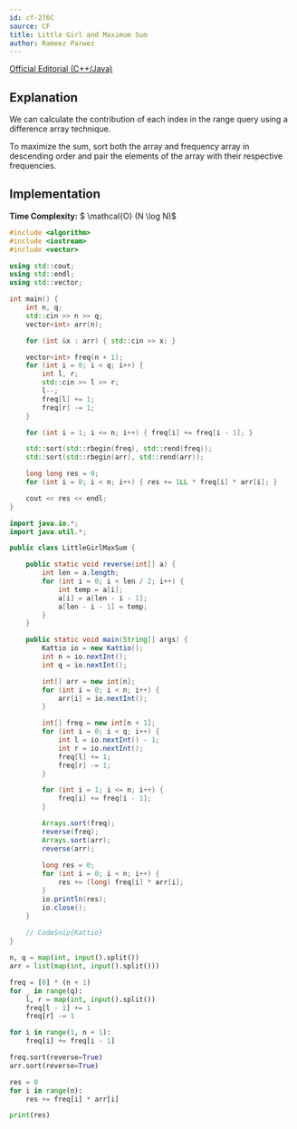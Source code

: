```yaml
---
id: cf-276C
source: CF
title: Little Girl and Maximum Sum
author: Rameez Parwez
---
```


[Official Editorial (C++/Java)](https://codeforces.com/blog/entry/6779)

## Explanation

We can calculate the contribution of each index in the range query using a difference array technique.

To maximize the sum, sort both the array and frequency array in descending order
and pair the elements of the array with their respective frequencies.

## Implementation

**Time Complexity:** $ \mathcal{O} (N \log N)$

<LanguageSection>
<CPPSection>

```cpp
#include <algorithm>
#include <iostream>
#include <vector>

using std::cout;
using std::endl;
using std::vector;

int main() {
	int n, q;
	std::cin >> n >> q;
	vector<int> arr(n);

	for (int &x : arr) { std::cin >> x; }

	vector<int> freq(n + 1);
	for (int i = 0; i < q; i++) {
		int l, r;
		std::cin >> l >> r;
		l--;
		freq[l] += 1;
		freq[r] -= 1;
	}

	for (int i = 1; i <= n; i++) { freq[i] += freq[i - 1]; }

	std::sort(std::rbegin(freq), std::rend(freq));
	std::sort(std::rbegin(arr), std::rend(arr));

	long long res = 0;
	for (int i = 0; i < n; i++) { res += 1LL * freq[i] * arr[i]; }

	cout << res << endl;
}
```

</CPPSection>
<JavaSection>

```java
import java.io.*;
import java.util.*;

public class LittleGirlMaxSum {

	public static void reverse(int[] a) {
		int len = a.length;
		for (int i = 0; i < len / 2; i++) {
			int temp = a[i];
			a[i] = a[len - i - 1];
			a[len - i - 1] = temp;
		}
	}

	public static void main(String[] args) {
		Kattio io = new Kattio();
		int n = io.nextInt();
		int q = io.nextInt();

		int[] arr = new int[n];
		for (int i = 0; i < n; i++) {
			arr[i] = io.nextInt();
		}

		int[] freq = new int[n + 1];
		for (int i = 0; i < q; i++) {
			int l = io.nextInt() - 1;
			int r = io.nextInt();
			freq[l] += 1;
			freq[r] -= 1;
		}

		for (int i = 1; i <= n; i++) {
			freq[i] += freq[i - 1];
		}

		Arrays.sort(freq);
		reverse(freq);
		Arrays.sort(arr);
		reverse(arr);
		
		long res = 0;
		for (int i = 0; i < n; i++) {
			res += (long) freq[i] * arr[i];
		}
		io.println(res);
		io.close();
	}
	
	// CodeSnip{Kattio}
}
```

</JavaSection>
<PySection>

```py
n, q = map(int, input().split())
arr = list(map(int, input().split()))

freq = [0] * (n + 1)
for _ in range(q):
	l, r = map(int, input().split())
	freq[l - 1] += 1
	freq[r] -= 1

for i in range(1, n + 1):
	freq[i] += freq[i - 1]

freq.sort(reverse=True)
arr.sort(reverse=True)

res = 0
for i in range(n):
	res += freq[i] * arr[i]

print(res)
```

</PySection>
</LanguageSection>
